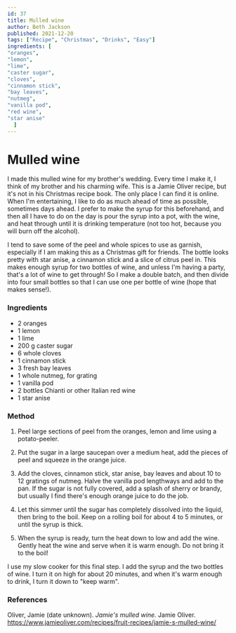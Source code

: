 ```yaml
---
id: 37
title: Mulled wine
author: Beth Jackson
published: 2021-12-20
tags: ["Recipe", "Christmas", "Drinks", "Easy"]
ingredients: [
"oranges",
"lemon",
"lime",
"caster sugar",
"cloves",
"cinnamon stick",
"bay leaves",
"nutmeg",
"vanilla pod",
"red wine",
"star anise"
  ]
---
```


# Mulled wine

<BlogTextWrapper>

I made this mulled wine for my brother's wedding. Every time I make it, I think of my brother and his charming wife. This is a Jamie Oliver recipe, but it's not in his Christmas recipe book. The only place I can find it is online. When I'm entertaining, I like to do as much ahead of time as possible, sometimes days ahead. I prefer to make the syrup for this beforehand, and then all I have to do on the day is pour the syrup into a pot, with the wine, and heat through until it is drinking temperature (not too hot, because you will burn off the alcohol).

I tend to save some of the peel and whole spices to use as garnish, especially if I am making this as a Christmas gift for friends. The bottle looks pretty with star anise, a cinnamon stick and a slice of citrus peel in. This makes enough syrup for two bottles of wine, and unless I'm having a party, that's a lot of wine to get through! So I make a double batch, and then divide into four small bottles so that I can use one per bottle of wine (hope that makes sense!).

</BlogTextWrapper>

<BlogTextWrapper>

### Ingredients

- 2 oranges
- 1 lemon
- 1 lime
- 200 g caster sugar
- 6 whole cloves
- 1 cinnamon stick
- 3 fresh bay leaves
- 1 whole nutmeg, for grating
- 1 vanilla pod
- 2 bottles Chianti or other Italian red wine
- 1 star anise

</BlogTextWrapper>

<BlogTextWrapper>

### Method

1. Peel large sections of peel from the oranges, lemon and lime using a potato-peeler.

2. Put the sugar in a large saucepan over a medium heat, add the pieces of peel and squeeze in the orange juice.

3. Add the cloves, cinnamon stick, star anise, bay leaves and about 10 to 12 gratings of nutmeg. Halve the vanilla pod lengthways and add to the pan. If the sugar is not fully covered, add a splash of sherry or brandy, but usually I find there's enough orange juice to do the job.

4. Let this simmer until the sugar has completely dissolved into the liquid, then bring to the boil. Keep on a rolling boil for about 4 to 5 minutes, or until the syrup is thick.

<Timer inputHours={0} inputMinutes={5} inputSeconds={0} />

5. When the syrup is ready, turn the heat down to low and add the wine. Gently heat the wine and serve when it is warm enough. Do not bring it to the boil!

I use my slow cooker for this final step. I add the syrup and the two bottles of wine. I turn it on high for about 20 minutes, and when it's warm enough to drink, I turn it down to "keep warm".

</BlogTextWrapper>

<BlogTextWrapper>

### References

Oliver, Jamie (date unknown). _Jamie's mulled wine._ Jamie Oliver. https://www.jamieoliver.com/recipes/fruit-recipes/jamie-s-mulled-wine/

</BlogTextWrapper>

<ClickableTags tags={tags} />
